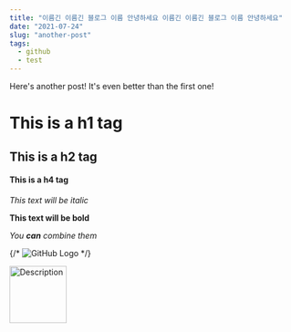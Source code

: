 ```yaml
---
title: "이름긴 이름긴 블로그 이름 안녕하세요 이름긴 이름긴 블로그 이름 안녕하세요"
date: "2021-07-24"
slug: "another-post"
tags:
  - github
  - test
---
```


Here's another post! It's even better than the first one!

# This is a h1 tag

## This is a h2 tag

#### This is a h4 tag

_This text will be italic_

**This text will be bold**

_You **can** combine them_

{/* ![GitHub Logo](https://github.githubassets.com/images/modules/logos_page/GitHub-Mark.png) */}

<img
  src="https://github.githubassets.com/images/modules/logos_page/GitHub-Mark.png"
  alt="Description"
  width="100"
/>
